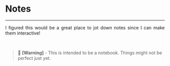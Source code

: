 
<Meta name="Notes/Overview" title="Notes/Overview" />

# Notes

<hr />

<p align="justify">
  I figured this would be a great place to jot down notes since I can make them
  interactive!
</p>

<br />

> 🚧 <b>[Warning]</b> - This is intended to be a notebook. Things might not be perfect just yet.
